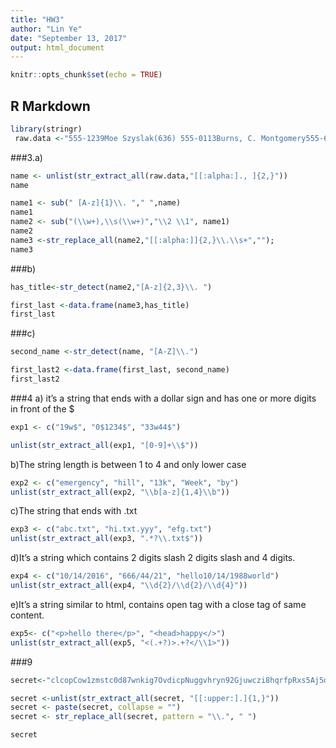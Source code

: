 ---
title: "HW3"
author: "Lin Ye"
date: "September 13, 2017"
output: html_document
---

```{r setup, include=FALSE}
knitr::opts_chunk$set(echo = TRUE)
```

## R Markdown
```{r}
library(stringr)
 raw.data <-"555-1239Moe Szyslak(636) 555-0113Burns, C. Montgomery555-6542Rev. Timothy Lovejoy555 8904Ned Flanders636-555-3226Simpson, Homer5553642Dr. Julius Hibbert"  

```

###3.a)

```{r}
name <- unlist(str_extract_all(raw.data,"[[:alpha:]., ]{2,}"))
name
```


```{r}
name1 <- sub(" [A-z]{1}\\. "," ",name)
name1
name2 <- sub("(\\w+),\\s(\\w+)","\\2 \\1", name1)
name2
name3 <-str_replace_all(name2,"[[:alpha:]]{2,}\\.\\s+",""); 
name3


```

###b)

```{r}
has_title<-str_detect(name2,"[A-z]{2,3}\\. ")

first_last <-data.frame(name3,has_title)
first_last
```

###c)
```{r}
second_name <-str_detect(name, "[A-Z]\\.")

first_last2 <-data.frame(first_last, second_name)
first_last2
```

###4 a)
it's a string that ends with a dollar sign and has one or more digits in front of the $ 
```{r}
exp1 <- c("19w$", "0$1234$", "33w44$")

unlist(str_extract_all(exp1, "[0-9]+\\$"))
```


b)The string length is between 1 to 4 and only lower case

```{r}
exp2 <- c("emergency", "hill", "13k", "Week", "by")
unlist(str_extract_all(exp2, "\\b[a-z]{1,4}\\b"))
```


c)The string that ends with .txt

```{r}
exp3 <- c("abc.txt", "hi.txt.yyy", "efg.txt")
unlist(str_extract_all(exp3, ".*?\\.txt$"))
```

d)It's a string which contains 2 digits slash 2 digits slash and 4 digits.
```{r}
exp4 <- c("10/14/2016", "666/44/21", "hello10/14/1988world")
unlist(str_extract_all(exp4, "\\d{2}/\\d{2}/\\d{4}"))
```


e)It's a string similar to html, contains open tag with a close tag of same content. 
```{r}
exp5<- c("<p>hello there</p>", "<head>happy</>")
unlist(str_extract_all(exp5, "<(.+?)>.+?</\\1>"))

```

###9


```{r}

secret<-"clcopCow1zmstc0d87wnkig7OvdicpNuggvhryn92Gjuwczi8hqrfpRxs5Aj5dwpn0TanwoUwisdij7Lj8kpf03AT5Idr3coc0bt7yczjatOaootj55t3Nj3ne6c4Sfek.r1w1YwwojigOd6vrfUrbz2.2bkAnbhzgv4R9i05zEcrop.wAgnb.SqoU65fPa1otfb7wEm24k6t3sR9zqe5fy89n6Nd5t9kc4fE905gmc4Rgxo5nhDk!gr"

secret <-unlist(str_extract_all(secret, "[[:upper:].]{1,}"))
secret <- paste(secret, collapse = "")
secret <- str_replace_all(secret, pattern = "\\.", " ")

secret
```
